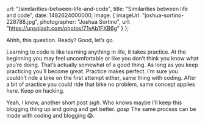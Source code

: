 
  url: "/similarities-between-life-and-code",
  title: "Similarities between life and code",
  date: 1482624000000,
  image: {
    imageUrl: "joshua-sortino-228788.jpg",
    photographer: "Joshua Sortino",
    url: "https://unsplash.com/photos/71vAb1FXB6g"
  }
};


Ahhh, this question. Ready? Good, let’s go.

Learning to code is like learning anything in life, it takes practice. At the beginning you may feel uncomfortable or like you don’t think you know what you’re doing. That’s actually somewhat of a good thing. As long as you keep practicing you’ll become great. Practice makes perfect. I’m sure you couldn’t ride a bike on the first attempt either, same thing with coding. After a bit of practice you could ride that bike no problem, same concept applies here. Keep on hacking.

Yeah, I know, another short post *sigh*. Who knows maybe I’ll keep this blogging thing up and going and get better. *gasp* The same process can be made with coding and blogging 😱.


